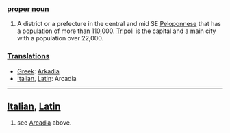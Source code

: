 ===[[proper noun]]===

# A district or a prefecture in the central and mid SE [[Peloponnese]] that has a population of more than 110,000.  [[Tripoli]] is the capital and a main city with a population over 22,000.

===[[Translation]]s===

*[[Greek]]: [[Arkadia]]
*[[Italian]], [[Latin]]: Arcadia
----
==[[Italian]], [[Latin]]==

#see [[Arcadia]] above.